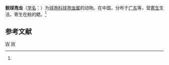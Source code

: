 {{Speciesbox
| genus = Sphaerospora
| species = ctenopharyngodoni
| authority = (Chen, 1998)<ref name='id9303'>{{cite web| url =http://www.bioinfo.cn/db05/BjdwSpecies.php?action=view&id=9303| title =鲩球孢虫| work =《中国动物物种编目数据库》| publisher =中国科学院微生物研究所| author =中国科学院动物研究所| accessdate =2009-04-16| deadurl =yes| archiveurl =https://web.archive.org/web/20160305002139/http://www.bioinfo.cn/db05/BjdwSpecies.php?action=view&id=9303| archivedate =2016-03-05}}</ref>
}}

'''鲩球孢虫'''（[[学名|学名]]：{{lang|la|''Sphaerospora ctenopharyngodoni''}}）为[[球孢科|球孢科]][[球孢虫属|球孢虫属]]的动物。在中国，分布于[[广东|广东]]等，营[[寄生|寄生]]生活，寄生在鲩的鳃。<ref name='id9303'/>

== 参考文献 ==
{{reflist}}

{{Taxonbar}}

[[Category:1998年描述的动物|W]]
[[Category:球孢虫属|W]]


{{Cnidarian-stub}}